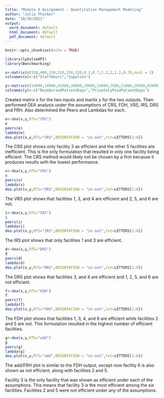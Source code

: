 ```yaml
---
title: "Module 8 Assignment - Quantitative Management Modeling"
author: "Julia Thacker"
date: "10/30/2021"
output:
  word_document: default
  html_document: default
  pdf_document: default
---
```


```r
knitr::opts_chunk$set(echo = TRUE)
```

```r
library(lpSolveAPI)
library(Benchmarking)
```

```r
x<-matrix(c(150,400,320,520,350,320,0.2,0.7,1.2,2,1.2,0.7),ncol = 2)
colnames(x)<-c("StaffHours","Supplies")
```

```r
y<-matrix(c(14000,14000,42000,28000,19000,14000,3500,21000,10500,42000,25000,15000),ncol = 2)
colnames(y)<-c("ReimbursedPatientDays","PrivatelyPaidPatientDays")
```
Created matrix x for the two inputs and martix y for the two outputs. Then performed DEA analysis under the assumptions of CRS, FDH, VRS, IRS, DRS and FRH. Also determined the Peers and Lambdas for each.
```r
e<-dea(x,y,RTS="CRS")
e
peers(e)
lambda(e)
dea.plot(x,y,RTS="CRS",ORIENTATION = "in-out",txt=LETTERS[1:6])
```

The CRS plot shows only facility 3 as efficient and the other 5 facilities are inefficient. This is the only formulation that resulted in only one facility being efficient. The CRS method would likely not be chosen by a firm because it produces results with the lowest performance.
```r
v<-dea(x,y,RTS="VRS")
v
peers(v)
lambda(v)
dea.plot(x,y,RTS="VRS",ORIENTATION = "in-out",txt=LETTERS[1:6])
```

The VRS plot shows that facilities 1, 3, and 4 are efficient and 2, 5, and 6 are not.
```r
i<-dea(x,y,RTS="IRS")
i
peers(i)
lambda(i)
dea.plot(x,y,RTS="IRS",ORIENTATION = "in-out",txt=LETTERS[1:6])
```
The IRS plot shows that only facilities 1 and 3 are efficient.
```r
d<-dea(x,y,RTS="DRS")
d
peers(d)
lambda(d)
dea.plot(x,y,RTS="DRS",ORIENTATION = "in-out",txt=LETTERS[1:6])
```
The DRS plot shows that facilities 3, and 4 are efficient and 1, 2, 5, and 6 are not efficient.
```r
f<-dea(x,y,RTS="FDH")
f
peers(f)
lambda(f)
dea.plot(x,y,RTS="FDH",ORIENTATION = "in-out",txt=LETTERS[1:6])
```
The FDH plot shows that facilities 1, 3, 4, and 6 are efficient while facilities 2 and 5 are not. This formulation resulted in the highest number of efficient facilities.

```r
g<-dea(x,y,RTS="add")
g
peers(g)
lambda(g)
dea.plot(x,y,RTS="add",ORIENTATION = "in-out",txt=LETTERS[1:6])
```
The add/FRH plot is similar to the FDH output, except now facility 6 is also shown as not efficient, along with facilities 2 and 5.


Facility 3 is the only facility that was shown as efficient under each of the assumptions. This means that facility 3 is the most efficient among the six facilities. Facilities 2 and 5 were not efficient under any of the assumptions.

